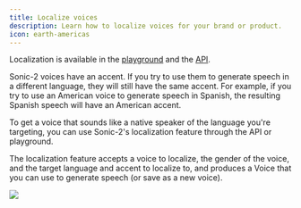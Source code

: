 ---
title: Localize voices
description: Learn how to localize voices for your brand or product.
icon: earth-americas
---
Localization is available in the [playground](https://play.cartesia.ai) and the [API](/api-reference/voices/localize).

Sonic-2 voices have an accent. If you try to use them to generate speech in a different language, they will still have the same accent. For example, if you try to use an American voice to generate speech in Spanish, the resulting Spanish speech will have an American accent.

To get a voice that sounds like a native speaker of the language you're targeting, you can use Sonic-2's localization feature through the API or playground.

The localization feature accepts a voice to localize, the gender of the voice, and the target language and accent to localize to, and produces a Voice that you can use to generate speech (or save as a new voice).

<Frame>
  <img src="/assets/images/localize-voice.png" />
</Frame>
